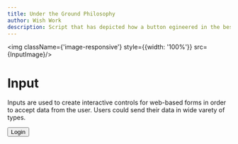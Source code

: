 ```yaml
---
title: Under the Ground Philosophy
author: Wish Work
description: Script that has depicted how a button egineered in the best possible way
---
```





<style>
    {`
    div{
  text-align: justify;
    }
.link {
    text-decoration: none;
    color: ${colors.pink[3]}
    }
.link:hover {
    color: ${colors.pink[6]}
}    
@media (max-width:790px){
    .image-responsive {
        display: none
    }
    .main-container {
        margin-left: 0.5rem !important;
        margin-right: 0.5rem !important;
        padding-top: 5rem
    }
}
    `}
</style>


<img className={'image-responsive'} style={{width: '100%'}} src={InputImage}/>

<div className={'main-container'} style={{marginLeft: '12rem', marginRight: "6rem"}}>

# Input 

Inputs are used to create interactive controls for web-based forms in order to accept data from the user. Users could send their data in 
wide varety of types. 



<TextInput
  name="UserName"
  placeholder="Exp: abas0098"
  sizeType="medium"
  title="User Name"
/>
<TextInput
  name="Password"
  leftIconName="home"
  placeholder="Exp: abas0098"
  sizeType="medium"
  title="Password"
  rightIconName="add"
/>

<Button className="btn-arrangment" kind="primary">Login</Button>

</div>